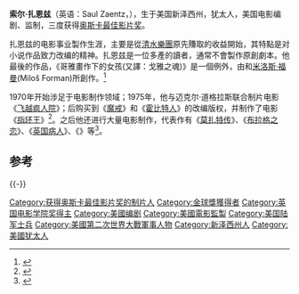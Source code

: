{{艺人
| name =Saul Zaentz<br>索尔·扎恩兹
| type = 编剧
| 民族  = 犹太人
| 出生日期 = {{birth date|1921|2|28}}
| 逝世日期 = {{Death date and age|2014|1|3|1921|2|28}}
| 出生地点= {{USA}}[[新泽西州|新泽西州]][[巴賽克|巴賽克]]
| 逝世地点 = {{USA}}[[加州|加州]][[舊金山|舊金山]]
| academyawards = [[奥斯卡最佳影片奖|最佳影片]]<br>1975年 《飞越疯人院》<br>1984年 《莫扎特传》<br>1996年 《英国病人》
}}
'''索尔·扎恩兹'''（英语：Saul Zaentz，{{bd|1921年|2月28日|2014年|1月3日|catIdx=Zaentz}}），生于美国新泽西州，犹太人，美国电影编剧、监制，三度获得[[奥斯卡最佳影片奖|奥斯卡最佳影片奖]]。

扎恩兹的电影事业製作生涯，主要是從[[清水樂團|清水樂團]]原先賺取的收益開始，其特點是对小说作品致力改编的精神。扎恩兹是一位多產的讀者，通常不會製作原創劇本。他最後的作品，《哥雅畫作下的女孩(又譯：戈雅之魂)》是一個例外，由{{link-en|尚－克勞・凱立瑞|Jean-Claude Carrière}}和[[米洛斯·福曼|米洛斯·福曼]](Miloš Forman)所創作。<ref>{{cite web|url=http://www.imdb.com/title/tt0455957/|title=Goya's Ghosts (2006)|author=Inna Entova|date=November 10, 2006|work=IMDb|accessdate=2015-11-22|archive-date=2021-04-08|archive-url=https://web.archive.org/web/20210408135034/https://www.imdb.com/title/tt0455957/|dead-url=no}}</ref>

1970年开始涉足于电影制作领域；1975年，他与迈克尔·道格拉斯联合制片电影《[[飞越疯人院|飞越疯人院]]》；后购买到《[[魔戒|魔戒]]》和《[[霍比特人|霍比特人]]》的改编版权，并制作了电影《[[指环王_(1978年电影)|指环王]]》<ref>{{cite news|title=《飞越疯人院》制片人逝世 曾荣获奥斯卡享年92岁|url=http://ent.ifeng.com/movie/news/occident/detail_2014_01/06/32750308_0.shtml|accessdate=2014-01-12|newspaper=凤凰网|archive-date=2019-06-06|archive-url=https://web.archive.org/web/20190606191318/http://ent.ifeng.com/movie/news/occident/detail_2014_01/06/32750308_0.shtml|dead-url=no}}</ref>。之后他还进行大量电影制作，代表作有《[[莫扎特传|莫扎特传]]》、《[[布拉格之恋|布拉格之恋]]》、《[[英国病人|英国病人]]》、《{{link-en|哥雅畫作下的女孩|Goya's Ghosts}}》等<ref>{{cite news|title=好莱坞著名制片人索尔·扎恩兹去世 曾三获奥斯卡奖|url=http://gb.cri.cn/27564/2014/01/06/5411s4380973.htm|accessdate=2014-01-12|newspaper=国际在线|archive-date=2016-03-04|archive-url=https://web.archive.org/web/20160304124852/http://gb.cri.cn/27564/2014/01/06/5411s4380973.htm|dead-url=no}}</ref>。

==参考==
{{reflist}}
{{-}}
{{欧文·G·托尔伯格纪念奖}}
{{英国电影学院奖终身成就奖}}
{{Authority control}}
{{DEFAULTSORT:Zaentz, Saul}}
[[Category:获得奥斯卡最佳影片奖的制片人|Category:获得奥斯卡最佳影片奖的制片人]]
[[Category:金球獎獲得者|Category:金球獎獲得者]]
[[Category:英国电影学院奖得主|Category:英国电影学院奖得主]]
[[Category:美國编剧|Category:美國编剧]]
[[Category:美國電影監製|Category:美國電影監製]]
[[Category:美国陆军士兵|Category:美国陆军士兵]]
[[Category:美國第二次世界大戰軍事人物|Category:美國第二次世界大戰軍事人物]]
[[Category:新泽西州人|Category:新泽西州人]]
[[Category:美國犹太人|Category:美國犹太人]]